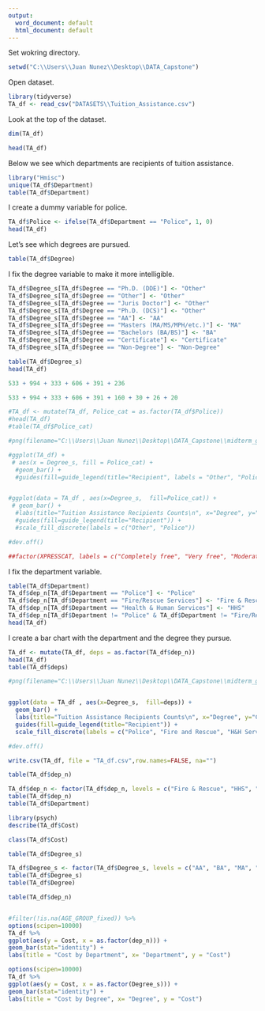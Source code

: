 ---
output:
  word_document: default
  html_document: default
---

Set wokring directory.

```{r}

setwd("C:\\Users\\Juan Nunez\\Desktop\\DATA_Capstone")
```

Open dataset.


```{r}
library(tidyverse)
TA_df <- read_csv("DATASETS\\Tuition_Assistance.csv")
```

Look at the top of the dataset.

```{r}
dim(TA_df)
```

```{r}
head(TA_df)
```

Below we see which departments are recipients of tuition assistance.

```{r}
library("Hmisc")
unique(TA_df$Department)
table(TA_df$Department)
```


I create a dummy variable for police.

```{r}
TA_df$Police <- ifelse(TA_df$Department == "Police", 1, 0)
head(TA_df)
```

Let's see which degrees are pursued.

```{r}
table(TA_df$Degree)
```

I fix the degree variable to make it more intelligible.

```{r}
TA_df$Degree_s[TA_df$Degree == "Ph.D. (DDE)"] <- "Other"
TA_df$Degree_s[TA_df$Degree == "Other"] <- "Other"
TA_df$Degree_s[TA_df$Degree == "Juris Doctor"] <- "Other"
TA_df$Degree_s[TA_df$Degree == "Ph.D. (DCS)"] <- "Other"
TA_df$Degree_s[TA_df$Degree == "AA"] <- "AA"
TA_df$Degree_s[TA_df$Degree == "Masters (MA/MS/MPH/etc.)"] <- "MA"
TA_df$Degree_s[TA_df$Degree == "Bachelors (BA/BS)"] <- "BA"
TA_df$Degree_s[TA_df$Degree == "Certificate"] <- "Certificate"
TA_df$Degree_s[TA_df$Degree == "Non-Degree"] <- "Non-Degree"

table(TA_df$Degree_s)
head(TA_df)

533 + 994 + 333 + 606 + 391 + 236

533 + 994 + 333 + 606 + 391 + 160 + 30 + 26 + 20
```


```{r}
#TA_df <- mutate(TA_df, Police_cat = as.factor(TA_df$Police))
#head(TA_df)
#table(TA_df$Police_cat)

#png(filename="C:\\Users\\Juan Nunez\\Desktop\\DATA_Capstone\\midterm_graph.png")

#ggplot(TA_df) +
 # aes(x = Degree_s, fill = Police_cat) +
  #geom_bar() +
  #guides(fill=guide_legend(title="Recipient", labels = "Other", "Police"))


#ggplot(data = TA_df , aes(x=Degree_s,  fill=Police_cat)) + 
 # geom_bar() +
  #labs(title="Tuition Assistance Recipients Counts\n", x="Degree", y="Count") + 
  #guides(fill=guide_legend(title="Recipient")) +
  #scale_fill_discrete(labels = c("Other", "Police"))

#dev.off()

##factor(XPRESSCAT, labels = c("Completely free", "Very free", "Moderately free", "Slightly free", "Not free at all")))

```


I fix the department variable.

```{r}
table(TA_df$Department)
TA_df$dep_n[TA_df$Department == "Police"] <- "Police"
TA_df$dep_n[TA_df$Department == "Fire/Rescue Services"] <- "Fire & Rescue"
TA_df$dep_n[TA_df$Department == "Health & Human Services"] <- "HHS"
TA_df$dep_n[TA_df$Department != "Police" & TA_df$Department != "Fire/Rescue Services" & TA_df$Department != "Health & Human Services"] <- "Other"
head(TA_df)
```

I create a bar chart with the department and the degree they pursue.

```{r}



TA_df <- mutate(TA_df, deps = as.factor(TA_df$dep_n))
head(TA_df)
table(TA_df$deps)

#png(filename="C:\\Users\\Juan Nunez\\Desktop\\DATA_Capstone\\midterm_graph.png")


ggplot(data = TA_df , aes(x=Degree_s,  fill=deps)) + 
  geom_bar() +
  labs(title="Tuition Assistance Recipients Counts\n", x="Degree", y="Count") + 
  guides(fill=guide_legend(title="Recipient")) +
  scale_fill_discrete(labels = c("Police", "Fire and Rescue", "H&H Services", "Other"))

#dev.off()
```


```{r}
write.csv(TA_df, file = "TA_df.csv",row.names=FALSE, na="")
```



```{r}
table(TA_df$dep_n)


```

```{r}
TA_df$dep_n <- factor(TA_df$dep_n, levels = c("Fire & Rescue", "HHS", "Police", "Other"))
table(TA_df$dep_n)
table(TA_df$Department)
```

```{r}
library(psych)
describe(TA_df$Cost)
```

```{r}
class(TA_df$Cost)
```


```{r}
table(TA_df$Degree_s)
```

```{r}
TA_df$Degree_s <- factor(TA_df$Degree_s, levels = c("AA", "BA", "MA", "Certificate","Non-Degree", "Other"))
table(TA_df$Degree_s)
table(TA_df$Degree)
```

```{r}
table(TA_df$dep_n)
```

```{r}

```




```{r}
#filter(!is.na(AGE_GROUP_fixed)) %>%
options(scipen=10000)
TA_df %>% 
ggplot(aes(y = Cost, x = as.factor(dep_n))) +
geom_bar(stat="identity") +
labs(title = "Cost by Department", x= "Department", y = "Cost") 
```

```{r}
options(scipen=10000)
TA_df %>% 
ggplot(aes(y = Cost, x = as.factor(Degree_s))) +
geom_bar(stat="identity") +
labs(title = "Cost by Degree", x= "Degree", y = "Cost") 
```

```{r}

```

```{r}

```




